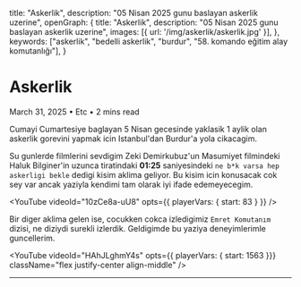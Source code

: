   title: "Askerlik",
  description: "05 Nisan 2025 gunu baslayan askerlik uzerine",
  openGraph: {
    title: "Askerlik",
    description: "05 Nisan 2025 gunu baslayan askerlik uzerine",
    images: [{ url: '/img/askerlik/askerlik.jpg' }],
  },
  keywords: ["askerlik", "bedelli askerlik", "burdur", "58. komando eğitim alay komutanlığı"],
}

<h1 className="text-5xl md:text-6xl font-black mb-6 dark:text-gray-100 leading-tight">Askerlik</h1>

<div className="text-sm text-gray-500 dark:text-gray-500 mb-10 pb-6 border-b border-gray-200 dark:border-gray-700">
  <span className="font-semibold">March 31, 2025</span> • <span className="font-semibold">Etc</span> • <span>2 mins read</span>
</div>

Cumayi Cumartesiye baglayan 5 Nisan gecesinde yaklasik 1 aylik olan askerlik gorevini yapmak icin Istanbul'dan Burdur'a yola cikacagim.

Su gunlerde filmlerini sevdigim Zeki Demirkubuz'un Masumiyet filmindeki Haluk Bilginer'in uzunca tiratindaki **01:25** 
saniyesindeki `ne b*k varsa hep askerligi bekle` dedigi kisim aklima geliyor. Bu kisim icin konusacak cok sey var ancak
yaziyla kendimi tam olarak iyi ifade edemeyecegim.

<YouTube 
  videoId="10zCe8a-uU8" 
  opts={{
    playerVars: {
      start: 83
    }
  }}
/>

Bir diger aklima gelen ise, cocukken cokca izledigimiz `Emret Komutanım` dizisi, ne diziydi surekli izlerdik.
Geldigimde bu yaziya deneyimlerimle guncellerim.

<YouTube videoId="HAhJLghmY4s" opts={{ playerVars: { start: 1563 }}} className="flex justify-center align-middle" />

<hr/>
<br/>

<Spotify trackId="2VdPRUJsHifx770fH9zzZ9" />

